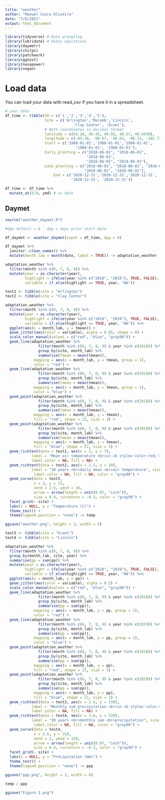 ```yaml
---
title: "weather"
author: "Maxwel Coura Oliveira"
date: "7/8/2021"
output: html_document
---
```


```r
library(tidyverse) # Data wrangling
library(lubridate) # Dates operations
library(daymetr)
library(chirps)
library(patchwork)
library(ggtext)
library(nasapower)
library(vegan)
```

# Load data

You can load your data with read_csv if you have it in a spreadsheet.

```r
# your data
df_time <- tibble(ID = c('1','2','3','4','5'), 
                  Site = c('Arlington','Macomb','Lincoln',
                               'Clay Center', 'Grant'),
                  # Both coordinates in decimal format
                  latitude = c(43.18, 40.45, 40.85, 40.57, 40.8430),
                  longitude = c(-89.20, -90.67, -96.62, -98.13, -101.72),
                  Start = c('1988-01-01','1988-01-01','1988-01-01',
                                '1988-01-01', '1988-01-01'),
                  Early_planting = c("2018-06-01", "2018-06-01",
                                     "2018-06-01",
                                     "2018-06-01", "2018-06-01"),
                  Late_planting = c("2018-06-01", "2018-06-01", "2018-06-01",
                                    "2018-06-01", "2018-06-01"),
                      End = c('2020-12-31','2020-12-31','2020-12-31',
                              '2020-12-31', '2020-12-31'))

df_time <- df_time %>% 
  mutate_at(5:8, ymd) # as date
```


## Daymet 

```r
source("weather_daymet.R")
```



```r
#dpp default = 0 - dpp = days prior start date

df_daymet <- weather_daymet(input = df_time, dpp = 0) 
```


```r
df_daymet %>% 
  janitor::clean_names() %>% 
  mutate(month_lab = month(date, label = TRUE)) -> adaptation_weather
```


```r
adaptation_weather %>% 
  filter(month %in% c(6, 7, 8, 9)) %>% 
  mutate(year = as.character(year),
         highlight = ifelse(year %in% c("2018", "2019"), TRUE, FALSE),
         variable = if_else(highlight == TRUE, year, "NA")) 
```

```r
text1 <- tibble(site = "Arlington")
text2 <- tibble(site = "Clay Center")
```

 
```r
adaptation_weather %>% 
  filter(month %in% c(6, 7, 8, 9)) %>% 
  mutate(year = as.character(year),
         highlight = ifelse(year %in% c("2018", "2019"), TRUE, FALSE),
         variable = if_else(highlight == TRUE, year, "NA")) %>% 
  ggplot(aes(x = month_lab, y = tmean)) +
  geom_jitter(aes(color = variable), alpha = 0.05, shape = 0) +
  scale_color_manual(values = c("red", "blue", "gray90")) +
  geom_line(adaptation_weather %>% 
               filter(month %in% c(6, 7, 8, 9) & year %in% c(2018)) %>% 
               group_by(site, month_lab) %>% 
               summarise(tmean = mean(tmean)),
             mapping = aes(x = month_lab, y = tmean, group = 1), 
             color = "red") +
  geom_line(adaptation_weather %>% 
               filter(month %in% c(6, 7, 8, 9) & year %in% c(2019)) %>% 
               group_by(site, month_lab) %>% 
               summarise(tmean = mean(tmean)),
             mapping = aes(x = month_lab, y = tmean, group = 1), 
             color = "blue") +
  geom_point(adaptation_weather %>% 
               filter(month %in% c(6, 7, 8, 9) & year %in% c(2018)) %>% 
               group_by(site, month_lab) %>% 
               summarise(tmean = mean(tmean)),
             mapping = aes(x = month_lab, y = tmean), 
             fill = "red", shape = 22, size = 3) +
  geom_point(adaptation_weather %>% 
               filter(month %in% c(6, 7, 8, 9) & year %in% c(2019)) %>% 
               group_by(site, month_lab) %>% 
               summarise(tmean = mean(tmean)),
             mapping = aes(x = month_lab, y = tmean), 
             fill = "blue", shape = 22, size = 3) +
  geom_richtext(data = text1, aes(x = 2, y = 7), 
            label = "Mean air temperature <br>in <b style='color:red;'>2018</b> and <b style='color:blue;'>2019</b>", size = 2, 
            label.color = NA, fill = NA) +
  geom_richtext(data = text2, aes(x = 2.2, y = 10), 
            label = "30 years <br>daily mean <br>air temperature", size = 2, 
             label.color = NA, fill = NA, color = "gray90") +
  geom_curve(data = text2, 
             x = 2, y = 13, 
             xend = 2.5, yend = 16,
             arrow = arrow(length = unit(0.07, "inch")), 
             size = 0.4, curvature = -0.3, color = "gray90") + 
  facet_grid(~ site) +
  labs(x = NULL, y = "Temperature (C)") +
  theme_test() +
  theme(legend.position = "none") -> temp

ggsave("weather.png", height = 3, width = 6)
```

```r
text3 <- tibble(site = "Grant")
text4 <- tibble(site = "Lincoln")
```


```r
adaptation_weather %>% 
  filter(month %in% c(6, 7, 8, 9)) %>% 
  group_by(month_lab, site, year) %>% 
  summarise(pp = sum(pp)) %>% 
  mutate(year = as.character(year),
         highlight = ifelse(year %in% c("2018", "2019"), TRUE, FALSE),
         variable = if_else(highlight == TRUE, year, "NA")) %>% 
  ggplot(aes(x = month_lab, y = pp)) +
  geom_jitter(aes(color = variable), alpha = 0.2) +
  scale_color_manual(values = c("red", "blue", "gray90")) +
  geom_line(adaptation_weather %>% 
               filter(month %in% c(6, 7, 8, 9) & year %in% c(2018)) %>% 
               group_by(site, month_lab) %>% 
               summarise(pp = sum(pp)),
             mapping = aes(x = month_lab, y = pp, group = 1), 
             color = "red") +
  geom_line(adaptation_weather %>% 
               filter(month %in% c(6, 7, 8, 9) & year %in% c(2019)) %>% 
               group_by(site, month_lab) %>% 
               summarise(pp = sum(pp)),
             mapping = aes(x = month_lab, y = pp, group = 1), 
             color = "blue") +
  geom_point(adaptation_weather %>% 
               filter(month %in% c(6, 7, 8, 9) & year %in% c(2018)) %>% 
               group_by(site, month_lab) %>% 
               summarise(pp = sum(pp)),
             mapping = aes(x = month_lab, y = pp), 
             fill = "red", shape = 21, size = 3) +
  geom_point(adaptation_weather %>% 
               filter(month %in% c(6, 7, 8, 9) & year %in% c(2019)) %>% 
               group_by(site, month_lab) %>% 
               summarise(pp = sum(pp)),
             mapping = aes(x = month_lab, y = pp), 
             fill = "blue", shape = 21, size = 3) +
  geom_richtext(data = text3, aes(x = 2.6, y = 330), 
            label = "Monthly sum precipitation <br>in <b style='color:red;'>2018</b> and <b style='color:blue;'>2019</b>", size = 2, 
            label.color = NA, fill = NA) +
  geom_richtext(data = text4, aes(x = 3.6, y = 320), 
            label = "30 years <br>monthly sum <br>precipitation", size = 2, 
             label.color = NA, fill = NA, color = "gray90") +
  geom_curve(data = text4, 
             x = 2.6, y = 310, 
             xend = 2, yend = 320,
             arrow = arrow(length = unit(0.07, "inch")), 
             size = 0.4, curvature = -0.3, color = "gray90") + 
  facet_grid(~ site) +
  labs(x = NULL, y = "Precipitation (mm)") +
  theme_test() +
  theme(legend.position = "none") -> ppp

ggsave("ppp.png", height = 3, width = 6)
```




```r
temp / ppp

ggsave("Figure 1.png")
```

